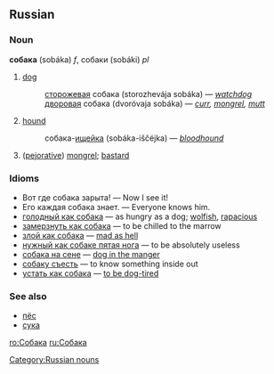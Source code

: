 ==Russian==
[[Category:Russian nouns]]
===Noun===
'''собака''' (sobáka) ''f'', собаки (sobáki) ''pl''

# [[dog]]
#:[[сторожевой|сторожевая]] собака (storozhevája sobáka) — ''[[watchdog]]''
#:[[дворовый|дворовая]] собака (dvoróvaja sobáka) — ''[[curr]], [[mongrel]], [[mutt]]''
# [[hound]]
#:собака-[[ищейка]] (sobáka-iščéjka) — ''[[bloodhound]]''
# ([[pejorative]]) [[mongrel]]; [[bastard]]

===Idioms===
*Вот где собака зарыта! — Now I see it!
*Его каждая собака знает. — Everyone knows him.
*[[голодный как собака]] — as hungry as a dog; [[wolfish]], [[rapacious]]
*[[замерзнуть как собака]] — to be chilled to the marrow
*[[злой как собака]] — [[mad as hell]]
*[[нужный как собаке пятая нога]] — to be absolutely useless
*[[собака на сене]] — [[dog in the manger]]
*[[собаку съесть]] — to know something inside out
*[[устать как собака]] — [[to be dog-tired]]

===See also===
*[[пёс]]
*[[сука]]

[[ro:Собака]]
[[ru:Собака]]